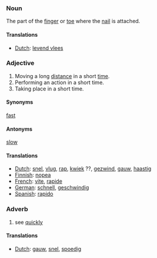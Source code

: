 ===Noun===
The part of the [[finger]] or [[toe]] where the [[nail]] is attached.

====Translations====
*[[Dutch]]: [[levend vlees]]

===Adjective===
# Moving a long [[distance]] in a short [[time]].
# Performing an action in a short time.
# Taking place in a short time.

====Synonyms====
[[fast]]

====Antonyms====
[[slow]]

====Translations====
*[[Dutch]]: [[snel]], [[vlug]], [[rap]], [[kwiek]] ??, [[gezwind]], [[gauw]], [[haastig]]
*[[Finnish]]: [[nopea]]
*[[French]]: [[vite]], [[rapide]]
*[[German]]: [[schnell]], [[geschwindig]]
*[[Spanish]]: [[rapido]]

===Adverb===

#see [[quickly]]

====Translations====
*[[Dutch]]: [[gauw]], [[snel]], [[spoedig]]